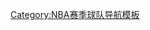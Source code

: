 {{Navbox
| name       = 2007-08 NBA賽季球隊
| state      = {{{state|autocollapse}}}
| title      = [[2007-08 NBA賽季|2007-08 NBA賽季]]球隊
| bodyclass  = hlist


| above =
* [[2007年NBA選秀|選秀]]
* {{link-en|2007年NBA夏季聯賽|2007 NBA Summer League|夏季聯賽}}
* [[2008年NBA全明星賽|全明星賽]]
* [[2008年NBA季後賽|季後賽]]
* [[2008年NBA總決賽|總決賽]]
* {{link-en|2007－08 NBA賽季交易列表|List of 2007–08 NBA season transactions|交易}}
* {{link-en|2007－08 NBA發展聯盟賽季|2018–19 NBA G League season|發展聯盟}}

| group1       = [[東部聯盟 (NBA)|東區]]
| group1style  = {{NBA color cell|Eastern Conference}}
| list1        = {{Navbox|child
| groupwidth   = 5em
| groupstyle   = {{NBA color cell|Eastern Conference}}


| group1 = [[NBA大西洋賽區|大西洋組]]
| list1  = 
* [[2007-08 波士頓凱爾特人賽季|波士頓塞爾提克]]
* [[2007-08 紐澤西籃網賽季|紐澤西籃網]]
* [[2007-08 紐約尼克賽季|紐約尼克]]
* [[2007-08 費城七六人賽季|費城七六人]]
* [[2007-08 多倫多暴龍賽季|多倫多暴龍]]

| group2 = [[NBA中部賽區|中央組]]
| list2  =
* [[2007-08 芝加哥公牛賽季|芝加哥公牛]]
* [[2007-08 克里夫蘭騎士賽季|克里夫蘭騎士]]
* [[2007-08 底特律活塞賽季|底特律活塞]]
* [[2007-08 印第安納溜馬賽季|印第安納溜馬]]
* [[2007-08 密爾瓦基公鹿賽季|密爾瓦基公鹿]]

| group3 = [[NBA東南賽區|東南組]]
| list3  =
* [[2007-08 亞特蘭大老鷹賽季|亞特蘭大老鷹]]
* [[2007-08 夏洛特山貓賽季|夏洛特山貓]]
* [[2007-08 邁阿密熱火賽季|邁阿密熱火]]
* [[2007-08 奥兰多魔术賽季|奧蘭多魔術]]
* [[2007-08 華盛頓巫師賽季|華盛頓巫師]]
}}

| group2      = [[西部聯盟 (NBA)|西區]]
| group2style = {{NBA color cell|Western Conference}} 
| list2       = {{Navbox|child
| groupwidth  = 5em
| groupstyle  = {{NBA color cell|Western Conference}}

| group1 = [[NBA西北賽區|西北組]]
| list1  =
* [[2007-08 丹佛金塊賽季|丹佛金塊]]
* [[2007-08 明尼蘇達灰狼賽季|明尼蘇達灰狼]]
* [[2007-08 波特蘭拓荒者賽季|波特蘭拓荒者]]
* [[2007-08 西雅圖超音速賽季|西雅图超音速]]
* [[2007-08 猶他爵士賽季|猶他爵士]]

| group2 = [[NBA太平洋賽區|太平洋組]]
| list2  =
* [[2007-08 金州勇士賽季|金州勇士]]
* [[2007-08 洛杉磯快艇賽季|洛杉磯快艇]]
* [[2007-08 洛杉磯湖人賽季|洛杉磯湖人]]
* [[2007-08 鳳凰城太陽賽季|鳳凰城太陽]]
* [[2007-08 沙加緬度國王賽季|沙加緬度國王]]

| group3 = [[NBA西南賽區|西南組]]
| list3  =
* [[2007-08 達拉斯獨行俠賽季|達拉斯獨行俠]]
* [[2007-08 休士頓火箭賽季|休士頓火箭]]
* [[2007-08 曼菲斯灰熊賽季|曼菲斯灰熊]]
* [[2007-08 紐奧良黃蜂賽季|紐奧良黃蜂]]
* [[2007–08 圣安东尼奥马刺赛季|聖安東尼奧馬刺]]
}}
}}<noinclude>
{{collapsible option}}
[[Category:2007–08 NBA赛季模板| ]]
[[Category:2007–08 NBA球队赛季|{{PAGENAME}}]]
[[Category:NBA赛季球队导航模板]]
</noinclude>